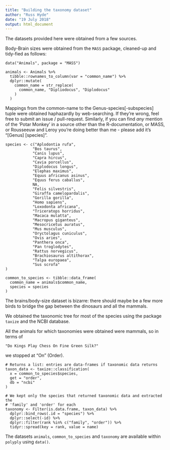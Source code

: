 ```yaml
---
title: "Building the taxonomy dataset"
author: "Russ Hyde"
date: "19 July 2018"
output: html_document
---
```


The datasets provided here were obtained from a few sources.

Body-Brain sizes were obtained from the `MASS` package, cleaned-up and
tidy-fied as follows:

~~~
data("Animals", package = "MASS")

animals <- Animals %>%
  tibble::rownames_to_column(var = "common_name") %>%
  dplyr::mutate(
    common_name = str_replace(
      common_name, "Dipliodocus", "Diplodocus"
    )
  )
~~~

Mappings from the common-name to the Genus-species[-subspecies] tuple were
obtained haphazardly by web-searching. If they're wrong, feel free to submit an
issue / pull-request. Similarly, if you can find _any_ mention of the 'Potar
Monkey' in a source other than the R-documentation, or MASS, or Rousseeuw and
Leroy you're doing better than me - please add it's "[Genus] [species]".

~~~
species <- c("Aplodontia rufa",
            "Bos taurus",
            "Canis lupus",
            "Capra hircus",
            "Cavia porcellus",
            "Diplodocus longus",
            "Elephas maximus",
            "Equus africanus asinus",
            "Equus ferus caballus",
            NA,
            "Felis silvestris",
            "Giraffa camelopardalis",
            "Gorilla gorilla",
            "Homo sapiens",
            "Loxodonta africana",
            "Triceratops horridus",
            "Macaca mulatta",
            "Macropus giganteus",
            "Mesocricetus auratus",
            "Mus musculus",
            "Oryctolagus cuniculus",
            "Ovis aries",
            "Panthera onca",
            "Pan troglodytes",
            "Rattus norvegicus",
            "Brachiosaurus altithorax",
            "Talpa europaea",
            "Sus scrofa"
)

common_to_species <- tibble::data_frame(
  common_name = animals$common_name,
  species = species
)
~~~

The brains/body-size dataset is bizarre: there should maybe be a few more birds
to bridge the gap between the dinosaurs and all the mammals.

We obtained the taxonomic tree for most of the species using the package
`taxize` and the NCBI database.

All the animals for which taxonomies were obtained were mammals, so in terms of 

    "Do Kings Play Chess On Fine Green Silk?"

we stopped at "On" (Order).

~~~
# Returns a list: entries are data-frames if taxonomic data returns
taxon_data <- taxize::classification(
  x = common_to_species$species,
  get = "order",
  db = "ncbi"
)

# We kept only the species that returned taxonomic data and extracted the
# 'family' and 'order' for each
taxonomy <- Filter(is.data.frame, taxon_data) %>%
  dplyr::bind_rows(.id = "species") %>%
  dplyr::select(-id) %>%
  dplyr::filter(rank %in% c("family", "order")) %>%
  tidyr::spread(key = rank, value = name)
~~~

The datasets `animals`, `common_to_species` and `taxonomy` are available within
`polyply` using `data()`.
